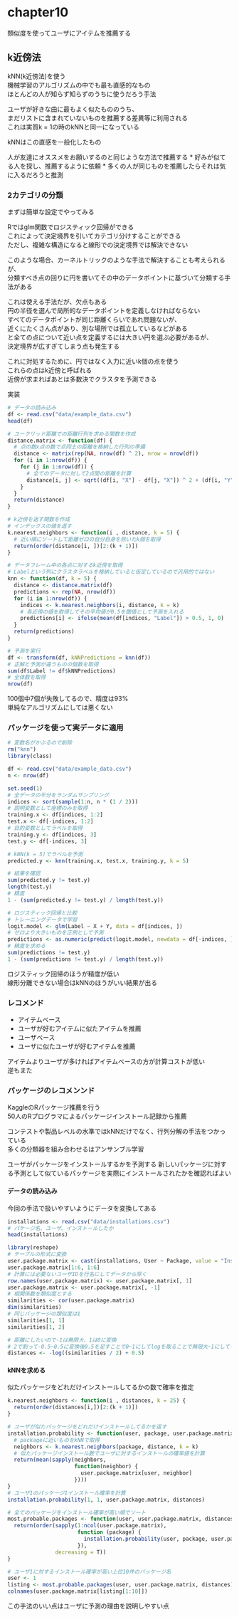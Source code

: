 # chapter10
類似度を使ってユーザにアイテムを推薦する  

## k近傍法
kNN(k近傍法)を使う  
機械学習のアルゴリズムの中でも最も直感的なもの  
ほとんどの人が知らず知らずのうちに使うだろう手法

ユーザが好きな曲に最もよく似たもののうち、  
まだリストに含まれていないものを推薦する差異等に利用される  
これは実質k = 1の時のkNNと同一になっている

kNNはこの直感を一般化したもの

人が友達にオススメをお願いするのと同じような方法で推薦する
* 好みが似てる人を探し、推薦するように依頼
* 多くの人が同じものを推薦したらそれは気に入るだろうと推測

### 2カテゴリの分類
まずは簡単な設定でやってみる

Rではglm関数でロジスティック回帰ができる  
これによって決定境界を引いてカテゴリ分けすることができる  
ただし、複雑な構造になると線形での決定境界では解決できない

このような場合、カーネルトリックのような手法で解決することも考えられるが、  
分類すべき点の回りに円を書いてその中のデータポイントに基づいて分類する手法がある

これは使える手法だが、欠点もある  
円の半径を選んで局所的なデータポイントを定義しなければならない  
すべてのデータポイントが同じ距離くらいであれ問題ないが、  
近くにたくさん点があり、別な場所では孤立しているなどがある  
と全ての点について近い点を定義するには大きい円を選ぶ必要があるが、  
決定境界が広すぎてしまう点も発生する

これに対処するために、円ではなく入力に近いk個の点を使う  
これらの点はk近傍と呼ばれる  
近傍が求まればあとは多数決でクラスタを予測できる

実装
```r
# データの読み込み
df <- read.csv("data/example_data.csv")
head(df)

# ユークリッド距離での距離行列を求める関数を作成
distance.matrix <- function(df) {
  # 点の数x点の数で点同士の距離を格納した行列の準備
  distance <- matrix(rep(NA, nrow(df) ^ 2), nrow = nrow(df))
  for (i in 1:nrow(df)) {
    for (j in 1:nrow(df)) {
      # 全てのデータに対して2点間の距離を計算
      distance[i, j] <- sqrt((df[i, "X"] - df[j, "X"]) ^ 2 + (df[i, "Y"] = df[j, "Y"]) ^ 2)
    }
  }
  return(distance)
}

# k近傍を返す関数を作成
# インデックスの値を返す
k.nearest.neighbors <- function(i , distance, k = 5) {
  # 近い順にソートして距離ゼロの自分自身を除いたk個を取得
  return(order(distance[i, ])[2:(k + 1)])
}

# データフレーム中の各点に対するk近傍を取得
# Labelという列にクラスタラベルを格納していると仮定しているので汎用的ではない
knn <- function(df, k = 5) {
  distance <- distance.matrix(df)
  predictions <- rep(NA, nrow(df))
  for (i in 1:nrow(df)) {
    indices <- k.nearest.neighbors(i, distance, k = k)
    # 各近傍の値を取得してその平均値が0.5を閾値として予測を入れる
    predictions[i] <- ifelse(mean(df[indices, "Label"]) > 0.5, 1, 0)
  }
  return(predictions)
}

# 予測を実行
df <- transform(df, kNNPredictions = knn(df))
# 正解と予測が違うものの個数を取得
sum(df$Label != df$kNNPredictions)
# 全体数を取得
nrow(df)
```
100個中7個が失敗してるので、精度は93%  
単純なアルゴリズムにしては悪くない

### パッケージを使って実データに適用
```r
# 変数名がかぶるので削除
rm("knn")
library(class)

df <- read.csv("data/example_data.csv")
n <- nrow(df)

set.seed(1)
# 全データの半分をランダムサンプリング
indices <- sort(sample(1:n, n * (1 / 2)))
# 説明変数として座標のみを取得
training.x <- df[indices, 1:2]
test.x <- df[-indices, 1:2]
# 目的変数としてラベルを取得
training.y <- df[indices, 3]
test.y <- df[-indices, 3]

# kNN(k = 5)でラベルを予測
predicted.y <- knn(training.x, test.x, training.y, k = 5)

# 結果を確認
sum(predicted.y != test.y)
length(test.y)
# 精度
1 - (sum(predicted.y != test.y) / length(test.y))

# ロジスティック回帰と比較
# トレーニングデータで学習
logit.model <- glm(Label ~ X + Y, data = df[indices, ])
# ゼロより大きいものを正例として予測
predictions <- as.numeric(predict(logit.model, newdata = df[-indices, ]) > 0)
# 精度を求める
sum(predictions != test.y)
1 - (sum(predictions != test.y) / length(test.y))
```
ロジスティック回帰のほうが精度が低い  
線形分離できない場合はkNNのほうがいい結果が出る

### レコメンド
* アイテムベース
 * ユーザが好むアイテムに似たアイテムを推薦
* ユーザベース
 * ユーザに似たユーザが好むアイテムを推薦

アイテムよりユーザが多ければアイテムベースの方が計算コストが低い  
逆もまた

### パッケージのレコメンンド
KaggleのRパッケージ推薦を行う  
50人のRプログラマによるパッケージインストール記録から推薦  

コンテストや製品レベルの水準ではkNNだけでなく、行列分解の手法をつかっている  
多くの分類器を組み合わせるはアンサンブル学習

ユーザがパッケージをインストールするかを予測する
新しいパッケージに対する予測として似ているパッケージを実際にインストールされたかを確認ればよい

#### データの読み込み  
今回の手法で扱いやすいようにデータを変換してある
```r
installations <- read.csv("data/installations.csv")
# パケージ名、ユーザ、インストールしたか
head(installations)

library(reshape)
# テーブルの形式に変換
user.package.matrix <- cast(installations, User ~ Package, value = "Installed")
user.package.matrix[1:6, 1:6]
# 計算には必要ないユーザIDを行名にしてデータから除く
row.names(user.package.matrix) <- user.package.matrix[, 1]
user.package.matrix <- user.package.matrix[, -1]
# 相関係数を類似度とする
similarities <- cor(user.package.matrix)
dim(similarities)
# 同じパッケージの類似度は1
similarities[1, 1]
similarities[1, 2]

# 距離にしたいので-1は無限大、1は0に変換
# 2で割って-0.5~0.5に変換後0.5を足すことで0~1にしてlogを取ることで無限大~1にしてる
distances <- -log((similarities / 2) + 0.5)
```

#### kNNを求める
似たパッケージをどれだけインストールしてるかの数で確率を推定
```r
k.nearest.neighbors <- function(i , distances, k = 25) {
  return(order(distances[i,])[2:(k + 1)])
}

# ユーザが似たパッケージをどれだけインストールしてるかを返す
installation.probability <- function(user, package, user.package.matrix, distances, k = 25) {
  # packageに近いものをkNNで取得
  neighbors <- k.nearest.neighbors(package, distance, k = k)
  # 似たパッケージインストール数でユーザに対するインストールの確率値を計算
  return(mean(sapply(neighbors, 
                     function(neighbor) {
                       user.package.matrix[user, neighbor]
                     })))
}
# ユーザ1のパッケージ1インストール確率を計算
installation.probability(1, 1, user.package.matrix, distances)

# 全てのパッケージをインストール確率が高い順でソート
most.probable.packages <- function(user, user.package.matrix, distances, k = 25) {
  return(order(sapply(1:ncol(user.package.matrix),
                      function (package) {
                        installation.probability(user, package, user.package.matrix, distance, k)
                      }),
               decreasing = T))
}

# ユーザ1に対するインストール確率が高い上位10件のパッケージ名
user <- 1
listing <- most.probable.packages(user, user.package.matrix, distances)
colnames(user.package.matrix[listing[1:10]])
```

この手法のいい点はユーザに予測の理由を説明しやすい点